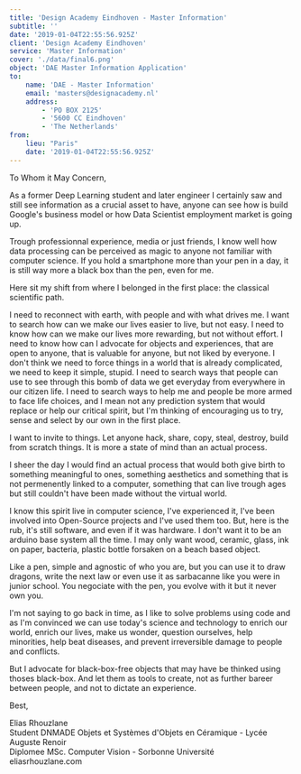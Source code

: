 ```yaml
---
title: 'Design Academy Eindhoven - Master Information'
subtitle: ''
date: '2019-01-04T22:55:56.925Z'
client: 'Design Academy Eindhoven'
service: 'Master Information'
cover: './data/final6.png'
object: 'DAE Master Information Application'
to:
    name: 'DAE - Master Information'
    email: 'masters@designacademy.nl'
    address:
        - 'PO BOX 2125'
        - '5600 CC Eindhoven'
        - 'The Netherlands'
from:
    lieu: "Paris"
    date: '2019-01-04T22:55:56.925Z'
---
```


To Whom it May Concern,

As a former Deep Learning student and later engineer I certainly saw and still see information as a crucial asset to have, anyone can see how is build Google's business model or how Data Scientist employment market is going up.

Trough professionnal experience, media or just friends, I know well how data processing can be perceived as magic to anyone not familiar with computer science. If you hold a smartphone more than your pen in a day, it is still way more a black box than the pen, even for me.

Here sit my shift from where I belonged in the first place: the classical scientific path.

I need to reconnect with earth, with people and with what drives me.
I want to search how can we make our lives easier to live, but not easy.
I need to know how can we make our lives more rewarding, but not without effort.
I need to know how can I advocate for objects and experiences, that are open to anyone, that is valuable for anyone, but not liked by everyone.
I don't think we need to force things in a world that is already complicated, we need to keep it simple, stupid.
I need to search ways that people can use to see through this bomb of data we get everyday from everywhere in our citizen life.
I need to search ways to help me and people be more armed to face life choices, and I mean not any prediction system that would replace or help our critical spirit, but I'm thinking of encouraging us to try, sense and select by our own in the first place.

I want to invite to things. Let anyone hack, share, copy, steal, destroy, build from scratch things. It is more a state of mind than an actual process.

I sheer the day I would find an actual process that would both give birth to something meaningful to ones, something aesthetics and something that is not permenently linked to a computer, something that can live trough ages but still couldn't have been made without the virtual world.

I know this spirit live in computer science, I've experienced it, I've been involved into Open-Source projects and I've used them too. But, here is the rub, it's still software, and even if it was hardware. I don't want it to be an arduino base system all the time. I may only want wood, ceramic, glass, ink on paper, bacteria, plastic bottle forsaken on a beach based object.

Like a pen, simple and agnostic of who you are, but you can use it to draw dragons, write the next law or even use it as sarbacanne like you were in junior school. You negociate with the pen, you evolve with it but it never own you.

I'm not saying to go back in time, as I like to solve problems using code and as I'm convinced we can use today's science and technology to enrich our world, enrich our lives, make us wonder, question ourselves, help minorities, help beat diseases, and prevent irreversible damage to people and conflicts.

But I advocate for black-box-free objects that may have be thinked using thoses black-box. And let them as tools to create, not as further bareer between people, and not to dictate an experience.

Best,

Elias Rhouzlane<br/>
Student DNMADE Objets et Systèmes d'Objets en Céramique - Lycée Auguste Renoir<br/>
Diplomee MSc. Computer Vision - Sorbonne Université<br/>
eliasrhouzlane.com
